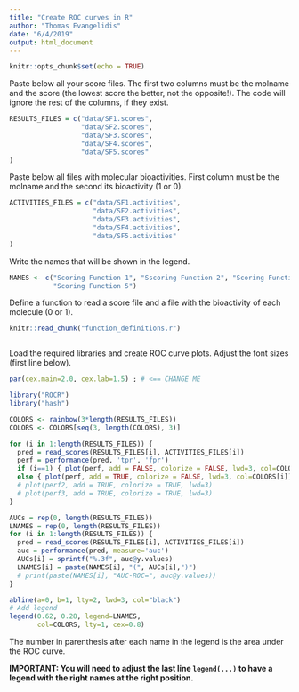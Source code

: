 ```yaml
---
title: "Create ROC curves in R"
author: "Thomas Evangelidis"
date: "6/4/2019"
output: html_document
---
```


```r
knitr::opts_chunk$set(echo = TRUE)
```

Paste below all your score files. The first two columns must be the molname and the score (the lowest score the better, not the opposite!). The code will ignore the rest of the columns, if they exist.

```r
RESULTS_FILES = c("data/SF1.scores",
                  "data/SF2.scores",
                  "data/SF3.scores",
                  "data/SF4.scores",
                  "data/SF5.scores"
)
```

Paste below all files with molecular bioactivities. First column must be the molname and the second its bioactivity (1 or 0).

```r
ACTIVITIES_FILES = c("data/SF1.activities",
                     "data/SF2.activities",
                     "data/SF3.activities",
                     "data/SF4.activities",
                     "data/SF5.activities"
)
```

Write the names that will be shown in the legend.
```r
NAMES <- c("Scoring Function 1", "Sscoring Function 2", "Scoring Function 3", "Scoring Function 4", 
           "Scoring Function 5")
```

Define a function to read a score file and a file with the bioactivity of each molecule (0 or 1).

<!-- Save all custom functions into a file ('function_definitions.r') and load them into the R notebook. This is the only way to be able
to resuse custom functions in other chuncks. The first chunk reads in fun.R using knitr::read_chunk. Later on, you can define an empty chunk that has the identifier that was used in fun.R as its name. This will act as if the contents of fun.R were written directly in this file. As you see, you can also use fun() in later chunks. --> 
```r
knitr::read_chunk("function_definitions.r")
```


```r
```

Load the required libraries and create ROC curve plots. Adjust the font sizes (first line below).

```r
par(cex.main=2.0, cex.lab=1.5) ; # <== CHANGE ME

library("ROCR")
library("hash")

COLORS <- rainbow(3*length(RESULTS_FILES))
COLORS <- COLORS[seq(3, length(COLORS), 3)]

for (i in 1:length(RESULTS_FILES)) {
  pred = read_scores(RESULTS_FILES[i], ACTIVITIES_FILES[i])
  perf = performance(pred, 'tpr', 'fpr')
  if (i==1) { plot(perf, add = FALSE, colorize = FALSE, lwd=3, col=COLORS[i], main="ROC Curves") }
  else { plot(perf, add = TRUE, colorize = FALSE, lwd=3, col=COLORS[i]) }
  # plot(perf2, add = TRUE, colorize = TRUE, lwd=3)
  # plot(perf3, add = TRUE, colorize = TRUE, lwd=3)
}

AUCs = rep(0, length(RESULTS_FILES))
LNAMES = rep(0, length(RESULTS_FILES))
for (i in 1:length(RESULTS_FILES)) {
  pred = read_scores(RESULTS_FILES[i], ACTIVITIES_FILES[i])
  auc = performance(pred, measure='auc')
  AUCs[i] = sprintf("%.3f", auc@y.values)
  LNAMES[i] = paste(NAMES[i], "(", AUCs[i],")")
  # print(paste(NAMES[i], "AUC-ROC=", auc@y.values))
}

abline(a=0, b=1, lty=2, lwd=3, col="black")
# Add legend
legend(0.62, 0.28, legend=LNAMES,
       col=COLORS, lty=1, cex=0.8)
```


The number in parenthesis after each name in the legend is the area under the ROC curve.

**IMPORTANT: You will need to adjust the last line `legend(...)` to have a legend with the right names at the right position.**




